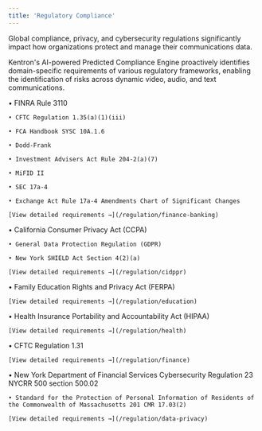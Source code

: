```yaml
---
title: 'Regulatory Compliance'
---
```


Global compliance, privacy, and cybersecurity regulations significantly impact how organizations protect and manage their communications data. 

Kentron's AI-powered Predicted Compliance Engine proactively identifies domain-specific requirements of various regulatory frameworks, enabling the identification of risks across dynamic video, audio, and text communications.

<AccordionGroup>
  <Accordion title="Finance, Banking, and Insurance Requirements">
    • FINRA Rule 3110
    
    • CFTC Regulation 1.35(a)(1)(iii)
    
    • FCA Handbook SYSC 10A.1.6
    
    • Dodd-Frank
    
    • Investment Advisers Act Rule 204-2(a)(7)
    
    • MiFID II
    
    • SEC 17a-4
    
    • Exchange Act Rule 17a-4 Amendments Chart of Significant Changes

    [View detailed requirements →](/regulation/finance-banking)
  </Accordion>

  <Accordion title="Cross Industry Data Protection & Privacy Requirements">
    • California Consumer Privacy Act (CCPA)
    
    • General Data Protection Regulation (GDPR)
    
    • New York SHIELD Act Section 4(2)(a)

    [View detailed requirements →](/regulation/cidppr)
  </Accordion>

  <Accordion title="Education">
    • Family Education Rights and Privacy Act (FERPA)

    [View detailed requirements →](/regulation/education)
  </Accordion>

  <Accordion title="Healthcare and Healthcare-Related Industries">
    • Health Insurance Portability and Accountability Act (HIPAA)

    [View detailed requirements →](/regulation/health)
  </Accordion>

  <Accordion title="Financial Services">
    • CFTC Regulation 1.31

    [View detailed requirements →](/regulation/finance)
  </Accordion>

  <Accordion title="Data Protection and Privacy">
    • New York Department of Financial Services Cybersecurity Regulation 23 NYCRR 500 section 500.02
    
    • Standard for the Protection of Personal Information of Residents of the Commonwealth of Massachusetts 201 CMR 17.03(2)

    [View detailed requirements →](/regulation/data-privacy)
  </Accordion>
</AccordionGroup>
